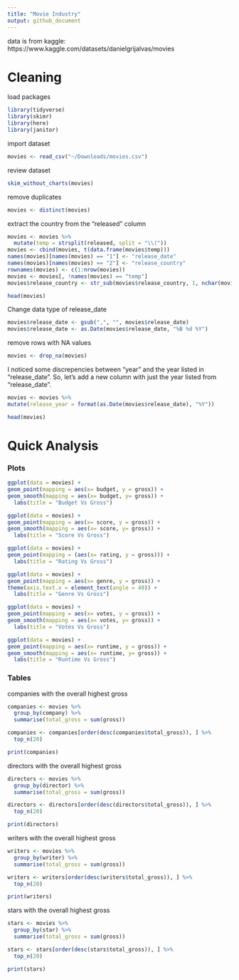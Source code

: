 ```yaml
---
title: "Movie Industry"
output: github_document
---
```

data is from kaggle: https://www.kaggle.com/datasets/danielgrijalvas/movies

# Cleaning
load packages
```r
library(tidyverse)
library(skimr)
library(here)
library(janitor)
```

import dataset
```r
movies <- read_csv("~/Downloads/movies.csv")
```

review dataset
```r
skim_without_charts(movies)
```

remove duplicates
```r
movies <- distinct(movies)
```

extract the country from the "released" column
```r
movies <- movies %>% 
  mutate(temp = strsplit(released, split = "\\("))
movies <- cbind(movies, t(data.frame(movies$temp)))
names(movies)[names(movies) == "1"] <- "release_date"
names(movies)[names(movies) == "2"] <- "release_country"
rownames(movies) <- c(1:nrow(movies))
movies <- movies[, !names(movies) == "temp"]
movies$release_country <- str_sub(movies$release_country, 1, nchar(movies$release_country)-1)

head(movies)
```

Change data type of release_date
```r
movies$release_date <- gsub(",", "", movies$release_date)
movies$release_date <- as.Date(movies$release_date, "%B %d %Y")
```


remove rows with NA values
```r
movies <- drop_na(movies)
```

I noticed some discrepencies between "year" and the year listed in "release_date". So, let's add a new column with just the year listed from "release_date".
```r
movies <- movies %>% 
mutate(release_year = format(as.Date(movies$release_date), "%Y"))

head(movies)
```

# Quick Analysis
### Plots
```r
ggplot(data = movies) +
geom_point(mapping = aes(x= budget, y = gross)) +
geom_smooth(mapping = aes(x= budget, y= gross)) +
  labs(title = "Budget Vs Gross")
```

```r
ggplot(data = movies) +
geom_point(mapping = aes(x= score, y = gross)) +
geom_smooth(mapping = aes(x= score, y= gross)) +
  labs(title = "Score Vs Gross")
```

```r
ggplot(data = movies) +
geom_point(mapping = (aes(x= rating, y = gross))) +
  labs(title = "Rating Vs Gross")
```

```r
ggplot(data = movies) +
geom_point(mapping = aes(x= genre, y = gross)) +
theme(axis.text.x = element_text(angle = 40)) +
  labs(title = "Genre Vs Gross")
```

```r
ggplot(data = movies) +
geom_point(mapping = aes(x= votes, y = gross)) +
geom_smooth(mapping = aes(x= votes, y= gross)) +
  labs(title = "Votes Vs Gross")
```

```r
ggplot(data = movies) +
geom_point(mapping = aes(x= runtime, y = gross)) +
geom_smooth(mapping = aes(x= runtime, y= gross)) +
  labs(title = "Runtime Vs Gross")
```

### Tables
companies with the overall highest gross
```r
companies <- movies %>% 
  group_by(company) %>% 
  summarise(total_gross = sum(gross))
```
```r
companies <- companies[order(desc(companies$total_gross)), ] %>% 
  top_n(20)

print(companies)
```

directors with the overall highest gross
```r
directors <- movies %>% 
  group_by(director) %>% 
  summarise(total_gross = sum(gross))
```
```r
directors <- directors[order(desc(directors$total_gross)), ] %>% 
  top_n(20)

print(directors)
```

writers with the overall highest gross
```r
writers <- movies %>% 
  group_by(writer) %>% 
  summarise(total_gross = sum(gross))
```
```r
writers <- writers[order(desc(writers$total_gross)), ] %>% 
  top_n(20)

print(writers)
```

stars with the overall highest gross
```r
stars <- movies %>% 
  group_by(star) %>% 
  summarise(total_gross = sum(gross))
```
```r
stars <- stars[order(desc(stars$total_gross)), ] %>% 
  top_n(20)

print(stars)
```
